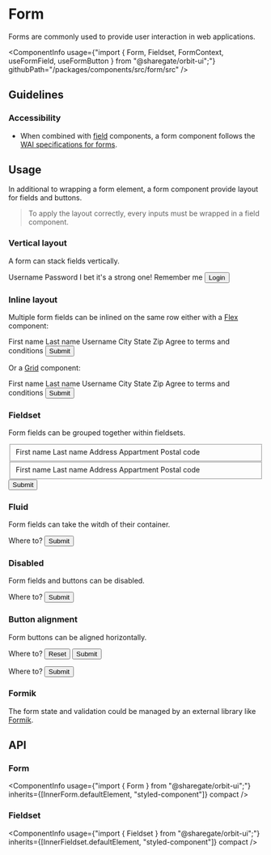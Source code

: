 
<Meta
    title="Components/Form"
    id="form"
/>

# Form

<Tagline>Forms are commonly used to provide user interaction in web applications.</Tagline>

<ComponentInfo
    usage={"import { Form, Fieldset, FormContext, useFormField, useFormButton } from \"@sharegate/orbit-ui\";"}
    githubPath="/packages/components/src/form/src"
/>

## Guidelines

### Accessibility

- When combined with [field](?path=/story/field--input) components, a form component follows the [WAI specifications for forms](https://www.w3.org/WAI/tutorials/forms/).

## Usage

In additional to wrapping a form element, a form component provide layout for fields and buttons.

> To apply the layout correctly, every inputs must be wrapped in a field component.

### Vertical layout

A form can stack fields vertically.

<Preview>
    <Story name="vertical layout">
        <Form>
            <Field required>
                <Label>Username</Label>
                <TextInput placeholder="john@spacex.com" />
            </Field>
            <Field required>
                <Label>Password</Label>
                <PasswordInput />
                <HelpMessage>I bet it's a strong one!</HelpMessage>
            </Field>
            <Field>
                <Checkbox>Remember me</Checkbox>
            </Field>
            <Button type="submit" variant="secondary">Login</Button>
        </Form>
    </Story>
</Preview>

### Inline layout

Multiple form fields can be inlined on the same row either with a [Flex](?path=/docs/flex--horizontal) component:

<Preview>
    <Story name="inline layout flex">
        <Form fluid>
            <Inline>
                <Field>
                    <Label required>First name</Label>
                    <TextInput />
                </Field>
                <Field>
                    <Label required>Last name</Label>
                    <TextInput />
                </Field>
                <Field>
                    <Label required>Username</Label>
                    <TextInput />
                </Field>
            </Inline>
            <Inline>
                <Field width="50%">
                    <Label>City</Label>
                    <TextInput />
                </Field>
                <Field width="25%">
                    <Label>State</Label>
                    <TextInput />
                </Field>
                <Field width="25%">
                    <Label>Zip</Label>
                    <TextInput />
                </Field>
            </Inline>
            <Field>
                <Checkbox>Agree to terms and conditions</Checkbox>
            </Field>
            <Button type="submit" variant="secondary">Submit</Button>
        </Form>
    </Story>
</Preview>

Or a [Grid](?path=/docs/grid--areas) component:

<Preview>
    <Story name="inline layout grid">
        <Form fluid>
            <Grid templateColumns={{ base: "1fr", md: repeat(3, "1fr") }}>
                <Field>
                    <Label required>First name</Label>
                    <TextInput />
                </Field>
                <Field>
                    <Label required>Last name</Label>
                    <TextInput />
                </Field>
                <Field>
                    <Label required>Username</Label>
                    <TextInput />
                </Field>
            </Grid>
            <Grid templateColumns={{ base: "1fr", md: ["2fr", "1fr", "1fr"] }}>
                <Field>
                    <Label>City</Label>
                    <TextInput />
                </Field>
                <Field>
                    <Label>State</Label>
                    <TextInput />
                </Field>
                <Field>
                    <Label>Zip</Label>
                    <TextInput />
                </Field>
            </Grid>
            <Field>
                <Checkbox>Agree to terms and conditions</Checkbox>
            </Field>
            <Button type="submit" variant="secondary">Submit</Button>
        </Form>
    </Story>
</Preview>

### Fieldset

Form fields can be grouped together within fieldsets.

<Preview>
    <Story name="fieldset">
        <Form>
            <Fieldset label="Shipping Address">
                <Flex
                    flexDirection={{
                        base: "column",
                        sm: "row"
                    }}
                >
                    <Field required>
                        <Label>First name</Label>
                        <TextInput />
                    </Field>
                    <Field required>
                        <Label>Last name</Label>
                        <TextInput />
                    </Field>
                </Flex>
                <Flex
                    flexDirection={{
                        base: "column",
                        sm: "row"
                    }}
                >
                    <Field required>
                        <Label>Address</Label>
                        <TextInput />
                    </Field>
                    <Field>
                        <Label>Appartment</Label>
                        <TextInput />
                    </Field>
                </Flex>
                <Field required>
                    <Label>Postal code</Label>
                    <TextInput />
                </Field>
            </Fieldset>
            <Fieldset label="Billing Address">
                <Flex
                    flexDirection={{
                        base: "column",
                        sm: "row"
                    }}
                >
                    <Field required>
                        <Label>First name</Label>
                        <TextInput />
                    </Field>
                    <Field required>
                        <Label>Last name</Label>
                        <TextInput />
                    </Field>
                </Flex>
                <Flex
                    flexDirection={{
                        base: "column",
                        sm: "row"
                    }}
                >
                    <Field required>
                        <Label>Address</Label>
                        <TextInput />
                    </Field>
                    <Field>
                        <Label>Appartment</Label>
                        <TextInput />
                    </Field>
                </Flex>
                <Field required>
                    <Label>Postal code</Label>
                    <TextInput />
                </Field>
            </Fieldset>
            <Button variant="secondary">Submit</Button>
        </Form>
    </Story>
</Preview>

### Fluid

Form fields can take the witdh of their container.

<Preview>
    <Story name="fluid">
        <Form fluid>
            <Field>
                <Label>Where to?</Label>
                <TextInput />
            </Field>
            <Button variant="secondary">Submit</Button>
        </Form>
    </Story>
</Preview>

### Disabled

Form fields and buttons can be disabled.

<Preview>
    <Story name="disabled">
        <Form disabled>
            <Field>
                <Label>Where to?</Label>
                <TextInput />
            </Field>
            <Button variant="secondary">Submit</Button>
        </Form>
    </Story>
</Preview>

### Button alignment

Form buttons can be aligned horizontally.

<Preview>
    <Story name="button alignment">
        <Inline gap={10}>
            <Form>
                <Field>
                    <Label>Where to?</Label>
                    <TextInput />
                </Field>
                <ButtonGroup align="center">
                    <Button variant="secondary">Reset</Button>
                    <Button>Submit</Button>
                </ButtonGroup>
            </Form>
            <Form>
                <Field>
                    <Label>Where to?</Label>
                    <TextInput />
                </Field>
                <ButtonGroup align="end">
                    <Button>Submit</Button>
                </ButtonGroup>
            </Form>
        </Inline>
    </Story>
</Preview>

### Formik

The form state and validation could be managed by an external library like [Formik](https://formik.org/).

<Preview filePath="/form/docs/RegistrationForm" />

## API

### Form

<ComponentInfo
    usage={"import { Form } from \"@sharegate/orbit-ui\";"}
    inherits={[InnerForm.defaultElement, "styled-component"]}
    compact
/>

<ArgsTable of={InnerForm} sort="alpha" />

### Fieldset

<ComponentInfo
    usage={"import { Fieldset } from \"@sharegate/orbit-ui\";"}
    inherits={[InnerFieldset.defaultElement, "styled-component"]}
    compact
/>

<ArgsTable of={InnerFieldset} sort="alpha" />

